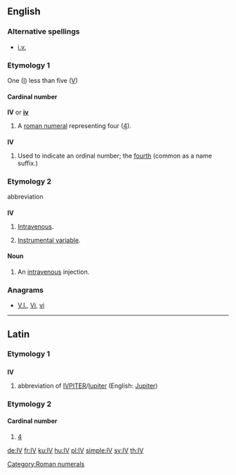 ==English==

===Alternative spellings===
* [[i.v.]]

===Etymology 1===
One ([[I]]) less than five ([[V]])

====Cardinal number====
'''IV''' or '''[[iv]]'''

# A [[roman numeral]] representing four ([[four|4]]).

===={{abbreviation}}====
'''IV'''

# Used to indicate an ordinal number; the [[fourth]] (common as a name suffix.)

===Etymology 2===
abbreviation

===={{initialism}}====
'''IV'''

# {{medicine}} [[intravenous|Intravenous]].
# {{statistics}} [[instrumental variable|Instrumental variable]].

====Noun====
{{en-noun}}

# {{medicine}} An [[intravenous]] injection.

===Anagrams===
* [[V.I.#English|V.I.]], [[Vi#English|Vi]], [[vi#English|vi]]

[[Category:Roman numerals]]

----

==Latin==

===Etymology 1===

==={{abbreviation|Latin}}===
'''IV'''
# abbreviation of [[IVPITER]]/[[Iupiter]] (English: [[Jupiter]])

{{attention|la|may not meet standards on abbreviation entries}}

===Etymology 2===

====Cardinal number====
{{infl|la|cardinal number}}

# [[4]]

[[de:IV]]
[[fr:IV]]
[[ku:IV]]
[[hu:IV]]
[[pl:IV]]
[[simple:IV]]
[[sv:IV]]
[[th:IV]]